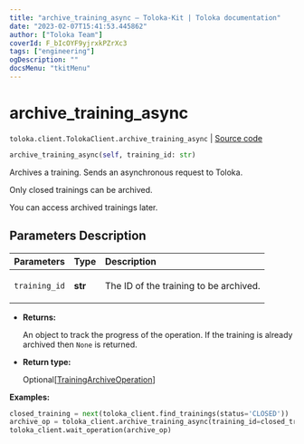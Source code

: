 ```yaml
---
title: "archive_training_async — Toloka-Kit | Toloka documentation"
date: "2023-02-07T15:41:53.445862"
author: ["Toloka Team"]
coverId: F_bIcOYF9yjrxkPZrXc3
tags: ["engineering"]
ogDescription: ""
docsMenu: "tkitMenu"
---
```


# archive_training_async
`toloka.client.TolokaClient.archive_training_async` | [Source code](https://github.com/Toloka/toloka-kit/blob/v1.1.3/src/client/__init__.py#L1729)

```python
archive_training_async(self, training_id: str)
```

Archives a training. Sends an asynchronous request to Toloka.

Only closed trainings can be archived.

You can access archived trainings later.

## Parameters Description

| Parameters | Type | Description |
| :----------| :----| :-----------|
`training_id`|**str**|<p>The ID of the training to be archived.</p>

* **Returns:**

  An object to track the progress of the operation. If the training is already archived then `None` is returned.

* **Return type:**

  Optional\[[TrainingArchiveOperation](/docs/toloka-kit/reference/toloka.client.operations.TrainingArchiveOperation)\]

**Examples:**

```python
closed_training = next(toloka_client.find_trainings(status='CLOSED'))
archive_op = toloka_client.archive_training_async(training_id=closed_training.id)
toloka_client.wait_operation(archive_op)
```
